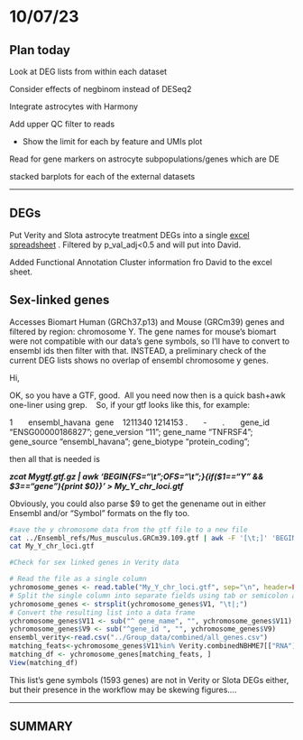 # 10/07/23

## Plan today

Look at DEG lists from within each dataset

Consider effects of negbinom instead of DESeq2

Integrate astrocytes with Harmony

Add upper QC filter to reads

-   Show the limit for each by feature and UMIs plot

Read for gene markers on astrocyte subpopulations/genes which are DE

stacked barplots for each of the external datasets

------------------------------------------------------------------------

## DEGs

Put Verity and Slota astrocyte treatment DEGs into a single [excel spreadsheet](https://uoe-my.sharepoint.com/personal/s2268606_ed_ac_uk/Documents/Working%20folder%20desktop/T2_Research%20Project/Diss/Outputs/Verity_Slota_prions_DEGs_!.xlsx?web=1) . Filtered by p_val_adj\<0.5 and will put into David.

Added Functional Annotation Cluster information fro David to the excel sheet.

## Sex-linked genes

Accesses Biomart Human (GRCh37.p13) and Mouse (GRCm39) genes and filtered by region: chromosome Y. The gene names for mouse's biomart were not compatible with our data's gene symbols, so I'll have to convert to ensembl ids then filter with that. INSTEAD, a preliminary check of the current DEG lists shows no overlap of ensembl chromosome y genes.

Hi,

OK, so you have a GTF, good.  All you need now then is a quick bash+awk one-liner using grep.    So, if your gtf looks like this, for example:

1       ensembl_havana  gene    1211340 1214153 .       -       .       gene_id "ENSG00000186827"; gene_version "11"; gene_name "TNFRSF4"; gene_source "ensembl_havana"; gene_biotype "protein_coding";

then all that is needed is

***zcat Mygtf.gtf.gz \| awk 'BEGIN{FS="\\t";OFS="\\t";}{if(\$1=="Y" && \$3=="gene"){print \$0}}' \> My_Y\_chr_loci.gtf***

Obviously, you could also parse \$9 to get the genename out in either Ensembl and/or "Symbol" formats on the fly too.

```bash
#save the y chromosome data from the gtf file to a new file
cat ../Ensembl_refs/Mus_musculus.GRCm39.109.gtf | awk -F '[\t;]' 'BEGIN{OFS="\t"} $1=="Y" && $3=="gene" {print $0}' > My_Y_chr_loci.gtf
cat My_Y_chr_loci.gtf
```

```r
#Check for sex linked genes in Verity data

# Read the file as a single column
ychromosome_genes <- read.table("My_Y_chr_loci.gtf", sep="\n", header=FALSE)
# Split the single column into separate fields using tab or semicolon as separators
ychromosome_genes <- strsplit(ychromosome_genes$V1, "\t|;")
# Convert the resulting list into a data frame
ychromosome_genes$V11 <- sub("^ gene_name", "", ychromosome_genes$V11)
ychromosome_genes$V9 <- sub("^gene_id ", "", ychromosome_genes$V9)
ensembl_verity<-read.csv("../Group_data/combined/all_genes.csv")
matching_feats<-ychromosome_genes$V11%in% Verity.combinedNBHME7[["RNA"]]@data@Dimnames[[1]]
matching_df <- ychromosome_genes[matching_feats, ]
View(matching_df)
```

This list's gene symbols (1593 genes) are not in Verity or Slota DEGs either, but their presence in the workflow may be skewing figures....

------------------------------------------------------------------------

## SUMMARY
